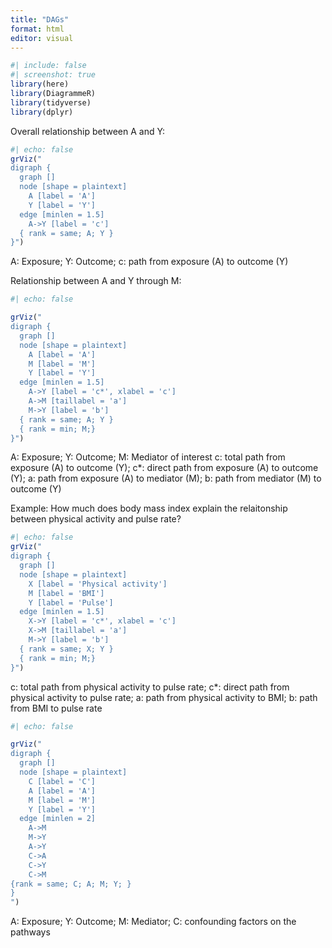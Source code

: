 ```yaml
---
title: "DAGs"
format: html
editor: visual
---
```


```r
#| include: false
#| screenshot: true
library(here)
library(DiagrammeR)
library(tidyverse)
library(dplyr)
```

Overall relationship between A and Y:

```r
#| echo: false
grViz("
digraph {
  graph []
  node [shape = plaintext]
    A [label = 'A']
    Y [label = 'Y']
  edge [minlen = 1.5]
    A->Y [label = 'c']
  { rank = same; A; Y }
}")
```

A: Exposure; Y: Outcome; c: path from exposure (A) to outcome (Y)

Relationship between A and Y through M:

```r
#| echo: false

grViz("
digraph {
  graph []
  node [shape = plaintext]
    A [label = 'A']
    M [label = 'M']
    Y [label = 'Y']
  edge [minlen = 1.5]
    A->Y [label = 'c*', xlabel = 'c']
    A->M [taillabel = 'a']
    M->Y [label = 'b']
  { rank = same; A; Y }
  { rank = min; M;}
}")
```

A: Exposure; Y: Outcome; M: Mediator of interest c: total path from
exposure (A) to outcome (Y); c\*: direct path from exposure (A) to
outcome (Y); a: path from exposure (A) to mediator (M); b: path from
mediator (M) to outcome (Y)

Example: How much does body mass index explain the relaitonship between
physical activity and pulse rate?

```r
#| echo: false
grViz("
digraph {
  graph []
  node [shape = plaintext]
    X [label = 'Physical activity']
    M [label = 'BMI']
    Y [label = 'Pulse']
  edge [minlen = 1.5]
    X->Y [label = 'c*', xlabel = 'c']
    X->M [taillabel = 'a']
    M->Y [label = 'b']
  { rank = same; X; Y }
  { rank = min; M;}
}")
```

c: total path from physical activity to pulse rate; c\*: direct path
from physical activity to pulse rate; a: path from physical activity to
BMI; b: path from BMI to pulse rate

```r
#| echo: false

grViz("
digraph {
  graph []
  node [shape = plaintext]
    C [label = 'C']
    A [label = 'A']
    M [label = 'M']
    Y [label = 'Y']
  edge [minlen = 2]
    A->M
    M->Y
    A->Y
    C->A
    C->Y
    C->M
{rank = same; C; A; M; Y; }
}
")
```

A: Exposure; Y: Outcome; M: Mediator; C: confounding factors on the
pathways
